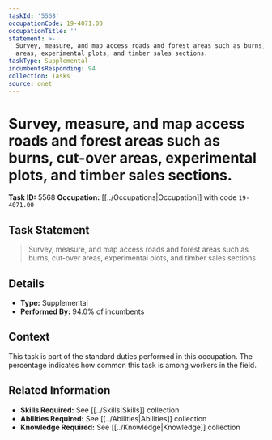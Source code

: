 ```yaml
---
taskId: '5568'
occupationCode: 19-4071.00
occupationTitle: ''
statement: >-
  Survey, measure, and map access roads and forest areas such as burns, cut-over
  areas, experimental plots, and timber sales sections.
taskType: Supplemental
incumbentsResponding: 94
collection: Tasks
source: onet
---
```

# Survey, measure, and map access roads and forest areas such as burns, cut-over areas, experimental plots, and timber sales sections.

**Task ID:** 5568
**Occupation:** [[../Occupations|Occupation]] with code `19-4071.00`

## Task Statement

> Survey, measure, and map access roads and forest areas such as burns, cut-over areas, experimental plots, and timber sales sections.

## Details

- **Type:** Supplemental
- **Performed By:** 94.0% of incumbents

## Context

This task is part of the standard duties performed in this occupation. The percentage indicates how common this task is among workers in the field.

## Related Information

- **Skills Required:** See [[../Skills|Skills]] collection
- **Abilities Required:** See [[../Abilities|Abilities]] collection
- **Knowledge Required:** See [[../Knowledge|Knowledge]] collection
